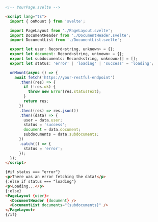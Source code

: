```html
<!-- YourPage.svelte -->

<script lang="ts">
  import { onMount } from 'svelte';

  import PageLayout from './PageLayout.svelte';
  import DocumentHeader from './DocumentHeader.svelte';
  import DocumentList from './DocumentList.svelte';

  export let user: Record<string, unknown> = {};
  export let document: Record<string, unknown> = {};
  export let subdocuments: Record<string, unknown>[] = [];
  export let status: 'error' | 'loading' | 'success' = 'loading';

  onMount(async () => {
    await fetch('https://your-restful-endpoint')
      .then((res) => {
        if (!res.ok) {
          throw new Error(res.statusText);
        }
        return res;
      })
      .then((res) => res.json())
      .then((data) => {
        user = data.user;
        status = 'success';
        document = data.document;
        subdocuments = data.subdocuments;
      })
      .catch(() => {
        status = 'error';
      });
  });
</script>

{#if status === "error"}
<p>There was an error fetching the data!</p>
{:else if status === "loading"}
<p>Loading...</p>
{:else}
<PageLayout {user}>
  <DocumentHeader {document} />
  <DocumentList documents="{subdocuments}" />
</PageLayout>
{/if}
```

